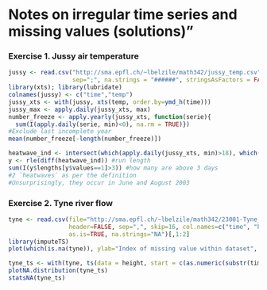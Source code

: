 # Notes on irregular time series and missing values (solutions)"


### Exercise 1. Jussy air temperature

```r
jussy <- read.csv("http://sma.epfl.ch/~lbelzile/math342/jussy_temp.csv", header = TRUE, 
                  sep=";", na.strings = "######", stringsAsFactors = FALSE)[,1:2]
library(xts); library(lubridate)
colnames(jussy) <- c("time","temp")
jussy_xts <- with(jussy, xts(temp, order.by=ymd_h(time)))
jussy_max <- apply.daily(jussy_xts, max)
number_freeze <- apply.yearly(jussy_xts, function(serie){
  sum(I(apply.daily(serie, min)<0), na.rm = TRUE)})
#Exclude last incomplete year
mean(number_freeze[-length(number_freeze)])

heatwave_ind <- intersect(which(apply.daily(jussy_xts, min)>18), which(apply.daily(jussy_xts, max)>30)) #which values match the two constraints
y <- rle(diff(heatwave_ind)) #run length
sum(I(y$lengths[y$values==1]>3)) #how many are above 3 days
#2 `heatwaves` as per the definition
#Unsurprisingly, they occur in June and August 2003
```

### Exercise 2. Tyne river flow

```r
tyne <- read.csv(file="http://sma.epfl.ch/~lbelzile/math342/23001-Tyne_at_Bywell.csv",
                 header=FALSE, sep=",", skip=16, col.names=c("time", "height", "flag"),
                 as.is=TRUE, na.strings="NA")[,1:2]
library(imputeTS)
plot(which(is.na(tyne)), ylab="Index of missing value within dataset", xlab="Index within the missing value")

tyne_ts <- with(tyne, ts(data = height, start = c(as.numeric(substr(time[1],1,4),lubridate::yday(time[1])), frequency = 365)))
plotNA.distribution(tyne_ts)
statsNA(tyne_ts)
```
